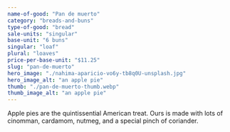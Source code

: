 ```yaml
---
name-of-good: "Pan de muerto"
category: "breads-and-buns"
type-of-good: "bread"
sale-units: "singular"
base-unit: "6 buns"
singular: "loaf"
plural: "loaves"
price-per-base-unit: "$11.25"
slug: "pan-de-muerto"
hero_image: "./nahima-aparicio-vo6y-tb8q0U-unsplash.jpg"
hero_image_alt: "an apple pie"
thumb: "./pan-de-muerto-thumb.webp"
thumb_image_alt: "an apple pie"
---
```


Apple pies are the quintissential American treat. Ours is made with lots of cinomman, cardamom, nutmeg, and a special pinch of coriander.
